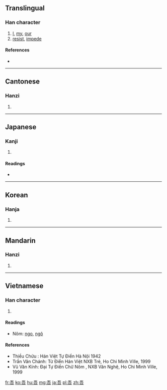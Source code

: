 ==Translingual==

===Han character===
{{Han char|rn=30|rad=口|as=04|sn=7|four=1060<sub>1</sub>|canj=一一口 (MMR)|ids=⿱[[五]][[口]]}}

# [[I]], [[my]], [[our]]
# [[resist]], [[impede]]

====References====
* {{Han ref|kx=0180.030|dkj=03379|dj=0398.020|hdz=10585.130|uh=543E|ud=21566|bh=A75E|bd=42846}}

----

==Cantonese==

===Hanzi===
{{yue-hanzi|jyut=ng4|y=ng4}}

# {{defn|Cantonese|sort=口04}}

----

==Japanese==

===Kanji===
{{ja-kanji|grade=|rs=口04}}

# {{defn|Japanese|sort=口04}}

====Readings====
* {{ja-readings|on=[[ご]] (go), [[ぐ]] (gu)|kun=[[われ]] (ware), [[わが]] (waga), [[あ]] (a)}}

----

==Korean==

===Hanja===
{{ko-hanja|hangeul=오|rv=o|mr=o}}

# {{defn|Korean|sort=口04}}

----

==Mandarin==

===Hanzi===
{{cmn-hanzi|pin=[[wú]] ([[wu2]]), [[ya]] ([[ya5]])|wg=wu<sup>2</sup>, ya<sup>5</sup>}}

# {{defn|Mandarin|sort=口04}}

----

==Vietnamese==

===Han character===
{{vi-hantu|[[ngô]]|rs=口04}}

# {{defn|Vietnamese|sort=口04}}

====Readings====
* Nôm: [[ngo]], [[ngô]]

====References====
* Thiều Chửu : Hán Việt Tự Điển  Hà Nội 1942
* Trần Văn Chánh: Từ Điển Hán Việt NXB Trẻ, Ho Chi Minh Ville, 1999
* Vũ Văn Kính: Đại Tự Điển Chữ Nôm , NXB Văn Nghệ, Ho Chi Minh Ville, 1999

[[fr:吾]]
[[ko:吾]]
[[hu:吾]]
[[mg:吾]]
[[ja:吾]]
[[pl:吾]]
[[zh:吾]]